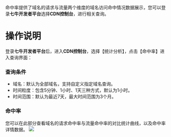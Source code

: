 命中率提供了域名的请求与流量两个维度的域名访问命中情况数据展示，您可以登录**七牛开发者平台**选择**CDN控制台**，进行相关查询。
<br/>
# 操作说明
登录**七牛开发者平台**后，进入**CDN控制台**，选择【统计分析】，点击【命中率】进入查询界面：

### 查询条件

* 域名：默认为全部域名，支持自定义指定域名查询。
* 时间粒度：包含5分钟、1小时、1天三种方式，默认为1小时。
* 时间范围：默认为最近7天，最大时间范围为3个月。

### 命中率
您可以在此部分查看域名的请求命中率与流量命中率的对比统计曲线，以及命中率详情数据。
![](https://dn-odum9helk.qbox.me/FvxVJZ4NRo8PfXP8p3cHTsfQqTAL)